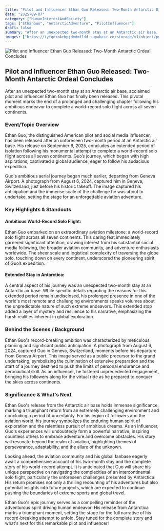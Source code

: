 ```yaml
---
title: "Pilot and Influencer Ethan Guo Released: Two-Month Antarctic Ordeal Concludes"
date: "2025-09-07"
category: ["HumanInterestAndSociety"]
tags: ["EthanGuo", "AntarcticAdventure", "PilotInfluencer"]
draft: false
summary: "After an unexpected two-month stay at an Antarctic air base, acclaimed pilot and influencer Ethan Guo has finally been released. This pivotal moment marks the end of a prolonged and challenging chapter following his ambitious endeavor to complete a world-record solo flight across all seven continents."
images: ["https://tyfgdrokrbpjdmdmfldd.supabase.co/storage/v1/object/public/image/2025-09-07-05-07-48-858-04-00.jpg"]
---
```



![Pilot and Influencer Ethan Guo Released: Two-Month Antarctic Ordeal Concludes](https://tyfgdrokrbpjdmdmfldd.supabase.co/storage/v1/object/public/image/2025-09-07-05-07-48-858-04-00.jpg)

## Pilot and Influencer Ethan Guo Released: Two-Month Antarctic Ordeal Concludes

After an unexpected two-month stay at an Antarctic air base, acclaimed pilot and influencer Ethan Guo has finally been released. This pivotal moment marks the end of a prolonged and challenging chapter following his ambitious endeavor to complete a world-record solo flight across all seven continents.

### Event/Topic Overview

Ethan Guo, the distinguished American pilot and social media influencer, has been released after an unforeseen two-month period at an Antarctic air base. His release on September 6, 2025, concludes an extended period of isolation following his monumental attempt to complete a world-record solo flight across all seven continents. Guo’s journey, which began with high aspirations, captivated a global audience, eager to follow his audacious expedition.

Guo's ambitious aerial journey began much earlier, departing from Geneva Airport. A photograph from August 6, 2024, captured him in Geneva, Switzerland, just before his historic takeoff. The image captured his anticipation and the immense scale of the challenge he was about to undertake, setting the stage for an unforgettable aviation adventure.

### Key Highlights & Standouts

#### Ambitious World-Record Solo Flight:

Ethan Guo embarked on an extraordinary aviation milestone: a world-record solo flight across all seven continents. This daring feat immediately garnered significant attention, drawing interest from his substantial social media following, the broader aviation community, and adventure enthusiasts worldwide. The sheer scale and logistical complexity of traversing the globe solo, touching down on every continent, underscored the pioneering spirit of Guo’s expedition.

#### Extended Stay in Antarctica:

A central aspect of his journey was an unexpected two-month stay at an Antarctic air base. While specific details regarding the reasons for this extended period remain undisclosed, his prolonged presence in one of the world's most remote and challenging environments speaks volumes about the unpredictable nature of such extreme endeavors. This extended stop added a layer of mystery and resilience to his narrative, emphasizing the harsh realities inherent in global exploration.

### Behind the Scenes / Background

Ethan Guo's record-breaking ambition was characterized by meticulous planning and significant public anticipation. A photograph from August 6, 2024, captured Guo in Geneva, Switzerland, moments before his departure from Geneva Airport. This image served as a public precursor to the grand undertaking, symbolizing the culmination of extensive preparation and the start of a journey destined to push the limits of personal endurance and aeronautical skill. As an influencer, he fostered unprecedented engagement, bringing his followers along for the virtual ride as he prepared to conquer the skies across continents.

### Significance & What's Next

Ethan Guo's release from the Antarctic air base holds immense significance, marking a triumphant return from an extremely challenging environment and concluding a period of uncertainty. For his legion of followers and the aviation world, his journey symbolizes the enduring human spirit of exploration and the relentless pursuit of ambitious dreams. As an influencer, Guo's experiences will undoubtedly form a powerful narrative, inspiring countless others to embrace adventure and overcome obstacles. His story will resonate beyond the realm of aviation, highlighting themes of perseverance, adaptability, and the allure of the unknown.

Looking ahead, the aviation community and his global fanbase eagerly await a comprehensive account of his two-month stay and the complete story of his world-record attempt. It is anticipated that Guo will share his unique perspective on navigating the complexities of an intercontinental solo flight, particularly the unforeseen challenges presented by Antarctica. His return promises not only a thrilling recounting of his adventures but also potential insights into future projects, which are expected to continue pushing the boundaries of extreme sports and global travel.

Ethan Guo's epic journey serves as a compelling reminder of the adventurous spirit driving human endeavor. His release from Antarctica marks a triumphant moment, setting the stage for the full narrative of his record-breaking attempt to unfold. Stay tuned for the complete story and what's next for this remarkable pilot and influencer!


